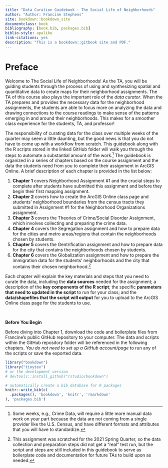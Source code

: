 ```yaml
--- 
title: "Data Curation Guidebook - The Social Life of Neighborhoods"
author: "Author: Francine Stephens"
site: bookdown::bookdown_site
documentclass: book
bibliography: [book.bib, packages.bib]
biblio-style: apalike
link-citations: yes
description: "This is a bookdown::gitbook site and PDF."
---
```


# Preface {-}

Welcome to The Social Life of Neighborhoods! As the TA, you will be guiding students through the process of using and synthesizing spatial and quantitative data to create maps for their neighborhood assignments. The TA of this course also plays the important role of the _data curator_. When the TA prepares and provides the necessary data for the neighborhood assignments, the students are able to focus more on analyzing the data and drawing connections to the course readings to make sense of the patterns emerging in and around their neighborhoods. This makes for a smoother class experience for the students, TA, and professor!

The responsibility of curating data for the class over multiple weeks of the quarter may seem a little daunting, but the good news is that you do not have to come up with a workflow from scratch. This guidebook along with the R scripts stored in the linked GitHub folder will walk you through the steps to automate a substantial amount of the work.^[Some weeks, e.g., Crime Data, will require a little more manual data work on your part because the data are not coming from a single provider like the U.S. Census, and have different formats and attributes that you will have to standardize.] The guidebook is organized in a series of chapters based on the course assignment and the data the students need from you to complete their assignment in ArcGIS Online. A brief description of each chapter is provided in the list below:

1. **Chapter 1** covers Neighborhood Assignment #1 and the crucial steps to complete after students have submitted this assignment and before they begin their first mapping assignment. 
2. **Chapter 2** covers how to create the ArcGIS Online class page and students' neighborhood boundaries from the census tracts they submitted in Assignment #1 for the Neighborhood Organizations assignment. 
3. **Chapter 3** covers the Theories of Crime/Social Disorder Assignment, which involves collecting and preparing the crime data. 
4. **Chapter 4** covers the Segregation assignment and how to prepare data for the cities and metro areas/regions that contain the neighborhoods chosen by students. 
5. **Chapter 5** covers the Gentrification assignment and how to prepare data for the city that contains the neighborhoods chosen by students. 
6. **Chapter 6** covers the Globalization assignment and how to prepare the immigration data for the students' neighborhoods and the city that contains their chosen neighborhood.^[This assignment was scratched for the  2021 Spring Quarter, so the data collection and preparation steps did not get a "real" test run, but the script and steps are still included in this guidebook to serve as boilerplate code and documentation for future TAs to build upon as needed.]


Each chapter will explain the key materials and steps that you need to curate the data, including the **data sources** needed for the assignment; a description of the **key components of the R script**; the specific **parameters that need to updated in the script** to run for your class; and the **data/shapefiles that the script will output** for you to upload to the ArcGIS Online class page for the students to use.

<br>

**Before You Begin**

Before diving into Chapter 1, download the code and boilerplate files from Francine's public GitHub repository to your computer. The data and scripts within the GitHub repository folder will be referenced in the following chapters. _You do not need to set up a GitHub account/page_ to run any of the scripts or save the exported data. 


```r
library("bookdown")
library("tinytex")
# or the development version
# devtools::install_github("rstudio/bookdown")
```

```r
# automatically create a bib database for R packages
knitr::write_bib(c(
  .packages(), 'bookdown', 'knitr', 'rmarkdown'
), 'packages.bib')
```
